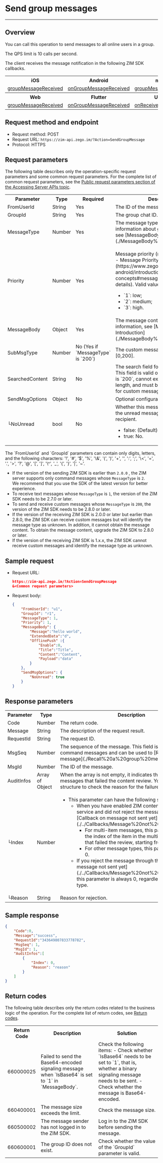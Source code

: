 # Send group messages

---

## Overview

You can call this operation to send messages to all online users in a group.

The QPS limit is 10 calls per second.

The client receives the message notification in the following ZIM SDK callbacks.

<table>

<tbody><tr>
<th>iOS</th>
<th>Android</th>
<th>macOS</th>
<th>Windows</th>
</tr>
<tr>
<td><a href="https://docs.zegocloud.com/article/api?doc=zim_API~objective-c_ios~protocol~ZIMEventHandler#zim-group-message-received-info-from-group-id" target="_blank" rel="noopener">groupMessageReceived</a></td>
<td><a href="https://docs.zegocloud.com/article/api?doc=zim_API~java_android~class~ZIMEventHandler#on-group-message-received" target="_blank" rel="noopener">onGroupMessageReceived</a></td>
<td><a href="https://docs.zegocloud.com/article/api?doc=zim_API~objective-c_macos~protocol~ZIMEventHandler#zim-group-message-received-info-from-group-id" target="_blank" rel="noopener">groupMessageReceived</a></td>
<td><a href="https://docs.zegocloud.com/article/api?doc=zim_API~cpp_windows~class~ZIMEventHandler#on-group-message-received" target="_blank" rel="noopener">onGroupMessageReceived</a></td>
</tr>
<tr>
<th>Web</th>
<th>Flutter</th>
<th>Unity3D</th>
<th>React Native</th>
</tr>
<tr>
<td><a href="https://docs.zegocloud.com/article/api?doc=zim_API~javascript_web~interface~ZIMEventHandler#group-message-received" target="_blank" rel="noopener">groupMessageReceived</a></td>
<td><a href="https://pub.dev/documentation/zego_zim/latest/zego_zim/ZIMEventHandler/onGroupMessageReceived.html" target="_blank" rel="noopener">onGroupMessageReceived</a></td>
<td><a href="https://docs.zegocloud.com/article/api?doc=zim_API~cs_unity3d~class~ZIMEventHandler#on-receive-group-message" target="_blank" rel="noopener">onReceiveGroupMessage</a></td>
<td><a href="https://docs.zegocloud.com/article/api?doc=zim_API~javascript_react-native~interface~ZIMEventHandler#group-message-received" target="_blank" rel="noopener">groupMessageReceived</a></td>
</tr>
</tbody></table>

## Request method and endpoint

- Request method: POST
- Request URL: `https://zim-api.zego.im/?Action=SendGroupMessage`
- Protocol: HTTPS

## Request parameters

The following table describes only the operation-specific request parameters and some common request parameters. For the complete list of common request parameters, see the [Public request parameters section of the Accessing Server APIs topic](../Accessing%20Server%20APIs.mdx#public-parameters).

<table>

<tbody><tr>
<th>Parameter</th>
<th>Type</th>
<th>Required</th>
<th>Description</th>
</tr>
<tr>
<td>FromUserId</td>
<td>String</td>
<td>Yes</td>
<td>The ID of the message sender.</td>
</tr>
<tr>
<td>GroupId</td>
<td>String</td>
<td>Yes</td>
<td>The group chat ID.</td>
</tr>
<tr>
<td>MessageType</td>
<td>Number</td>
<td>Yes</td>
<td>The message type. For more information about group message types, see [MessageBody Introduction](./MessageBody%20Introduction.mdx).</td>
</tr>
<tr>
<td>Priority</td>
<td>Number</td>
<td>Yes</td>
<td><p>Message priority (read [Basic Concepts - Message Priority](https://www.zegocloud.com/docs/zim-android/introduction/basic-concepts#message-priority) for details). Valid values:</p><ul><li>`1`: low;</li><li>`2`: medium;</li><li>`3`: high.</li></ul></td>
</tr>
<tr>
<td>MessageBody</td>
<td>Object</td>
<td>Yes</td>
<td>The message content. For more information, see [MessageBody Introduction](./MessageBody%20Introduction.mdx).</td>
</tr>
<tr>
<td>SubMsgType</td>
<td>Number</td>
<td>No (Yes if `MessageType` is `200`)</td>
<td>The custom message type. Value range: [0,200].</td>
</tr>
<tr>
<td>SearchedContent</td>
<td>String</td>
<td>No</td>
<td>The search field for a custom message. This field is valid only if `MessageType` is `200`, cannot exceed 64 bytes in length, and must be specified to search for custom messages in the client.</td>
</tr>
<tr>
<td>SendMsgOptions</td>
<td>Object</td>
<td>No</td>
<td>Optional configuration.</td>
</tr>
<tr>
<td>└NoUnread</td>
<td>bool</td>
<td>No</td>
<td>Whether this message will increment the unread message count for the recipient.<ul><li>false: (Default) Yes.</li><li>true: No.</li></ul></td>
</tr>
</tbody></table>

<Note title="Note">
The `FromUserId` and `GroupId` parameters can contain only digits, letters, and the following characters: '!', '#', '$', '%', '\&', '(', ')', '+', '', ':', ';', '\<', '=', '.', '>', '?', '@', '[', ']', '\^', '_', '{', '}', '|', '~'.
</Note>

<Note title="Note">

- If the version of the sending ZIM SDK is earlier than `2.0.0` , the ZIM server supports only command messages whose `MessageType` is `2`.   
We recommend that you use the SDK of the latest version for better experience.
- To receive text messages whose `MessageType` is `1`, the version of the ZIM SDK needs to be 2.7.0 or later.
- To send and receive custom messages whose `MessageType` is `200`, the version of the ZIM SDK needs to be 2.8.0 or later.
- If the version of the receiving ZIM SDK is 2.0.0 or later but earlier than 2.8.0, the ZIM SDK can receive custom messages but will identify the message type as unknown. In addition, it cannot obtain the message content. To obtain the message content, upgrade the ZIM SDK to 2.8.0 or later.
- If the version of the receiving ZIM SDK is 1.x.x, the ZIM SDK cannot receive custom messages and identify the message type as unknown.
</Note>

## Sample request

- Request URL:
  
    ```json
    https://zim-api.zego.im/?Action=SendGroupMessage
    &<Common request parameters>
    ```

- Request body:
  
    ```json
    {
        "FromUserId": "u1",
        "GroupId": "r1",
        "MessageType": 1,
        "Priority": 1,
        "MessageBody": {
            "Message":"hello world",
            "ExtendedData":"d",
            "OfflinePush" :{
                "Enable":0,
                "Title":"Title",
                "Content":"Content",
                "Payload":"data"
            }
        },
        "SendMsgOptions": {
            "NoUnread": true
        }
    }
    ```

## Response parameters

<table>

<tbody><tr>
<th>Parameter</th>
<th>Type</th>
<th>Description</th>
</tr>
<tr>
<td>Code</td>
<td>Number</td>
<td>The return code.</td>
</tr>
<tr>
<td>Message</td>
<td>String</td>
<td>The description of the request result.</td>
</tr>
<tr>
<td>RequestId</td>
<td>String</td>
<td>The request ID.</td>
</tr>
<tr>
<td>MsgSeq</td>
<td>Number</td>
<td>The sequence of the message. This field is empty for command messages and can be used to [Recall a group message](./Recall%20a%20group%20message.mdx).</td>
</tr>
<tr>
<td>MsgId</td>
<td>Number</td>
<td>The ID of the message.</td>
</tr>
<tr>
<td>AuditInfos</td>
<td>Array of Object</td>
<td>When the array is not empty, it indicates that there are messages that failed the content review. You can use this structure to check the reason for the failure.</td>
</tr>
<tr>
<td>└Index</td>
<td>Number</td>
<td><ul><li>This parameter can have the following situations:<ul><li>When you have enabled ZIM content moderation service and did not reject the message through the [Callback on message not sent yet](./../Callbacks/Message%20not%20sent%20yet.mdx): <ul><li>For multi-item messages, this parameter indicates the index of the item in the multi-item message that failed the review, starting from 0.</li><li>For other message types, this parameter is always 0.</li></ul></li><li>If you reject the message through the [Callback on message not sent yet](./../Callbacks/Message%20not%20sent%20yet.mdx), this parameter is always 0, regardless of the message type.</li></ul></li></ul></td>
</tr>
<tr>
<td>└Reason</td>
<td>String</td>
<td>Reason for rejection.</td>
</tr>
</tbody></table>

## Sample response

```json
{
    "Code":0,
    "Message":"success",
    "RequestId":"343649807833778782",
    "MsgSeq": 1,
    "MsgId": 1,
    "AuditInfos":[
        {
            "Index": 0,
            "Reason": "reason"
        }
    ] 
}
```

## Return codes

The following table describes only the return codes related to the business logic of the operation. For the complete list of return codes, see [Return codes](./../Return%20codes.mdx).

<table>
  <tbody><tr>
    <th>Return Code</th>
    <th>Description</th>
    <th>Solution</th>
  </tr>
  <tr>
   <td>660000025</td>
   <td>Failed to send the Base64-encoded signaling message when `IsBase64` is set to `1` in `MessageBody`.</td>
   <td>Check the following items: - Check whether `IsBase64` needs to be set to `1`, that is, whether a binary signaling message needs to be sent. - Check whether the message is Base64-encoded.</td>
  </tr>
  <tr>
    <td>660400001</td>
    <td>The message size exceeds the limit.</td>
    <td>Check the message size.</td>
  </tr>
  <tr>
    <td>660500002</td>
    <td>The message sender has not logged in to the ZIM SDK.</td>
    <td>Log in to the ZIM SDK before sending the message.</td>
  </tr>
  <tr>
    <td>660600001</td>
    <td>The group ID does not exist.</td>
    <td>Check whether the value of the `GroupId` parameter is valid.</td>
  </tr>
</tbody></table>
